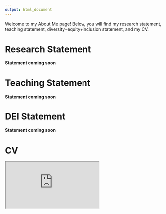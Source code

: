 ```yaml
---
output: html_document
---
```


Welcome to my About Me page! Below, you will find my research statement, teaching statement, diversity+equity+inclusion statement, and my CV. 

# Research Statement

**Statement coming soon**

# Teaching Statement

**Statement coming soon**

# DEI Statement

**Statement coming soon**

# CV

<iframe src="https://github.com/RaoVNV/RaoVNV.github.io/blob/main/RaoVNV_CV.pdf"></iframe>
